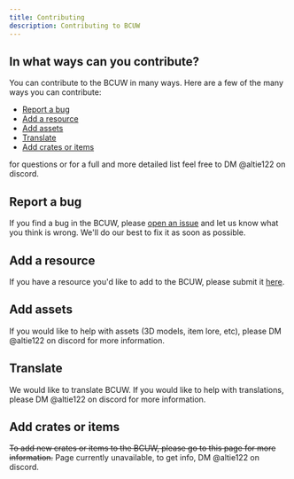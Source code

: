```yaml
---
title: Contributing
description: Contributing to BCUW
---
```


## In what ways can you contribute?

You can contribute to the BCUW in many ways. Here are a few of the many ways you can contribute:

- [Report a bug](#report-a-bug)
- [Add a resource](#add-a-resource)
- [Add assets](#add-assets)
- [Translate](#translate)
- [Add crates or items](#add-crates-or-items)

for questions or for a full and more detailed list feel free to DM @altie122 on discord.

## Report a bug

If you find a bug in the BCUW, please [open an issue](https://github.com/Unofficial-BlossomCraft-Wikis/BCUW/issues) and let us know what you think is wrong. We'll do our best to fix it as soon as possible.

## Add a resource

If you have a resource you'd like to add to the BCUW, please submit it [here](https://forms.gle/Qx2eANJwPzGGLbZN6).

## Add assets

If you would like to help with assets (3D models, item lore, etc), please DM @altie122 on discord for more information.

## Translate

We would like to translate BCUW. If you would like to help with translations, please DM @altie122 on discord for more information.

## Add crates or items

~~To add new crates or items to the BCUW, please go to this page for more information.~~ Page currently unavailable, to get info, DM @altie122 on discord.